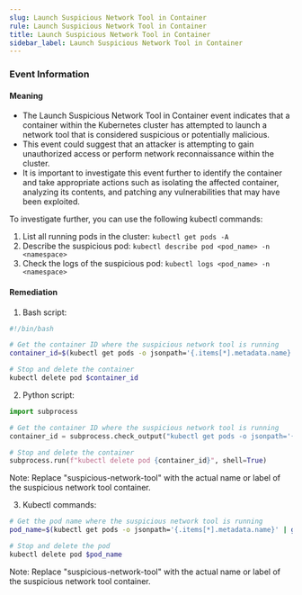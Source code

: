 ```yaml
--- 
slug: Launch Suspicious Network Tool in Container
rule: Launch Suspicious Network Tool in Container
title: Launch Suspicious Network Tool in Container
sidebar_label: Launch Suspicious Network Tool in Container
---
```

                   

### Event Information

#### Meaning

- The Launch Suspicious Network Tool in Container event indicates that a container within the Kubernetes cluster has attempted to launch a network tool that is considered suspicious or potentially malicious.
- This event could suggest that an attacker is attempting to gain unauthorized access or perform network reconnaissance within the cluster.
- It is important to investigate this event further to identify the container and take appropriate actions such as isolating the affected container, analyzing its contents, and patching any vulnerabilities that may have been exploited.

To investigate further, you can use the following kubectl commands:
1. List all running pods in the cluster: `kubectl get pods -A`
2. Describe the suspicious pod: `kubectl describe pod <pod_name> -n <namespace>`
3. Check the logs of the suspicious pod: `kubectl logs <pod_name> -n <namespace>`

#### Remediation

1. Bash script:
```bash
#!/bin/bash

# Get the container ID where the suspicious network tool is running
container_id=$(kubectl get pods -o jsonpath='{.items[*].metadata.name}' | xargs -I {} kubectl get pod {} -o jsonpath='{.metadata.name}{"\t"}{.status.containerStatuses[0].containerID}{"\n"}' | grep suspicious-network-tool | awk '{print $2}')

# Stop and delete the container
kubectl delete pod $container_id
```

2. Python script:
```python
import subprocess

# Get the container ID where the suspicious network tool is running
container_id = subprocess.check_output("kubectl get pods -o jsonpath='{.items[*].metadata.name}' | xargs -I {} kubectl get pod {} -o jsonpath='{.metadata.name}{\"\t\"}{.status.containerStatuses[0].containerID}{\"\n\"}' | grep suspicious-network-tool | awk '{print $2}'", shell=True).decode().strip()

# Stop and delete the container
subprocess.run(f"kubectl delete pod {container_id}", shell=True)
```

Note: Replace "suspicious-network-tool" with the actual name or label of the suspicious network tool container.

3. Kubectl commands:
```bash
# Get the pod name where the suspicious network tool is running
pod_name=$(kubectl get pods -o jsonpath='{.items[*].metadata.name}' | grep suspicious-network-tool)

# Stop and delete the pod
kubectl delete pod $pod_name
```

Note: Replace "suspicious-network-tool" with the actual name or label of the suspicious network tool container.

 